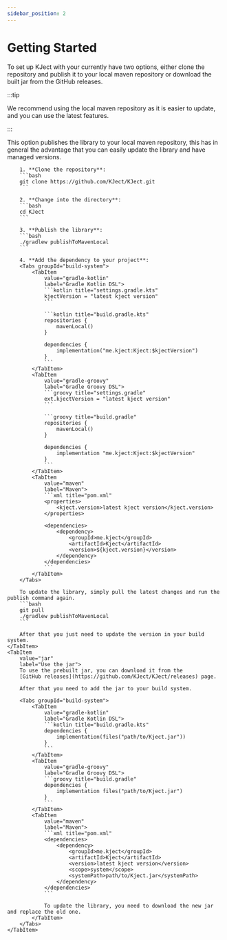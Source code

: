 ```yaml
---
sidebar_position: 2
---
```


# Getting Started
To set up KJect with your currently have two options,
either clone the repository and publish it to your local maven repository or
download the built jar from the GitHub releases.

:::tip

We recommend using the local maven repository as it is easier to update,
and you can use the latest features.

:::

<Tabs groupId="setup">
    <TabItem
        value="local"
        label="Publish to local maven repository">
        This option publishes the library to your local maven repository,
        this has in general the advantage that you can easily update the library
        and have managed versions.

        1. **Clone the repository**:
        ```bash
        git clone https://github.com/KJect/KJect.git
        ```

        2. **Change into the directory**:
        ```bash
        cd KJect
        ```

        3. **Publish the library**:
        ```bash
        ./gradlew publishToMavenLocal
        ```

        4. **Add the dependency to your project**:
        <Tabs groupId="build-system">
            <TabItem
                value="gradle-kotlin"
                label="Gradle Kotlin DSL">
                ```kotlin title="settings.gradle.kts"
                kjectVersion = "latest kject version"
                ```

                ```kotlin title="build.gradle.kts"
                repositories {
                    mavenLocal()
                }

                dependencies {
                    implementation("me.kject:Kject:$kjectVersion")
                }
                ```
            </TabItem>
            <TabItem
                value="gradle-groovy"
                label="Gradle Groovy DSL">
                ```groovy title="settings.gradle"
                ext.kjectVersion = "latest kject version"
                ```

                ```groovy title="build.gradle"
                repositories {
                    mavenLocal()
                }

                dependencies {
                    implementation "me.kject:Kject:$kjectVersion"
                }
                ```
            </TabItem>
            <TabItem
                value="maven"
                label="Maven">
                ```xml title="pom.xml"
                <properties>
                    <kject.version>latest kject version</kject.version>
                </properties>

                <dependencies>
                    <dependency>
                        <groupId>me.kject</groupId>
                        <artifactId>Kject</artifactId>
                        <version>${kject.version}</version>
                    </dependency>
                </dependencies>
                ```
            </TabItem>
        </Tabs>

        To update the library, simply pull the latest changes and run the publish command again.
        ```bash
        git pull
        ./gradlew publishToMavenLocal
        ```

        After that you just need to update the version in your build system.
    </TabItem>
    <TabItem
        value="jar"
        label="Use the jar">
        To use the prebuilt jar, you can download it from the
        [GitHub releases](https://github.com/KJect/KJect/releases) page.

        After that you need to add the jar to your build system.

        <Tabs groupId="build-system">
            <TabItem
                value="gradle-kotlin"
                label="Gradle Kotlin DSL">
                ```kotlin title="build.gradle.kts"
                dependencies {
                    implementation(files("path/to/Kject.jar"))
                }
                ```
            </TabItem>
            <TabItem
                value="gradle-groovy"
                label="Gradle Groovy DSL">
                ```groovy title="build.gradle"
                dependencies {
                    implementation files("path/to/Kject.jar")
                }
                ```
            </TabItem>
            <TabItem
                value="maven"
                label="Maven">
                ```xml title="pom.xml"
                <dependencies>
                    <dependency>
                        <groupId>me.kject</groupId>
                        <artifactId>Kject</artifactId>
                        <version>latest kject version</version>
                        <scope>system</scope>
                        <systemPath>path/to/Kject.jar</systemPath>
                    </dependency>
                </dependencies>
                ```

                To update the library, you need to download the new jar and replace the old one.
            </TabItem>
        </Tabs>
    </TabItem>
</Tabs>